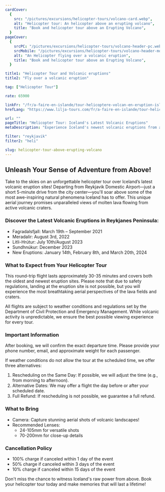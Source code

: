 ```yaml
---
cardCover:
  {
    src: "/pictures/excursions/helicopter-tours/volcano-card.webp",
    alt: "Helicopter tour: An helicopter above an erupting volcano",
    title: "Book and helicopter tour above an Erupting Volcano",
  }
pageCover:
  {
    srcPC: "/pictures/excursions/helicopter-tours/volcano-header-pc.webp",
    srcMobile: "/pictures/excursions/helicopter-tours/volcano-header-mobile.webp",
    alt: "An Helicopter flying over a volcanic eruption",
    title: "Book and helicopter tour above an Erupting Volcano",
  }

title1: "Helicopter Tour and Volcanic eruptions"
title2: "Fly over a volcanic eruption"

tag: ["Helicopter Tour"]

rate: 65900

linkFr: "/fr/a-faire-en-islande/tour-helicoptere-volcan-en-eruption-islande"
hrefLang: "https://www.lilja-tours.com/fr/a-faire-en-islande/tour-helicoptere-volcan-en-eruption-islande"

url: ""
pageTitle: "Helicopter Tour: Iceland's Latest Volcanic Eruptions"
metaDescription: "Experience Iceland's newest volcanic eruptions from above with a breathtaking helicopter tour from Reykjavik. Book your adventure now!"

filter: "reykjavik"
filter2: "heli"

slug: helicopter-tour-above-erupting-volcano
---
```


## Unleash Your Sense of Adventure from Above!

Take to the skies on an unforgettable helicopter tour over Iceland’s latest volcanic eruption sites! Departing from Reykjavik Domestic Airport—just a short 5-minute drive from the city center—you'll soar above some of the most awe-inspiring natural phenomena Iceland has to offer. This unique aerial journey promises unparalleled views of molten lava flowing from active volcanic craters.

### Discover the Latest Volcanic Eruptions in Reykjanes Peninsula:

- Fagradalsfjall: March 19th – September 2021
- Meradalir: August 3rd, 2022
- Litli-Hrútur: July 10th/August 2023
- Sundhnúkur: December 2023
- New Eruptions: January 14th, February 8th, and March 20th, 2024

### What to Expect from Your Helicopter Tour

This round-trip flight lasts approximately 30-35 minutes and covers both the oldest and newest eruption sites. Please note that due to safety regulations, landing at the eruption site is not possible, but you will experience the most breathtaking aerial perspectives of the lava fields and craters.

All flights are subject to weather conditions and regulations set by the Department of Civil Protection and Emergency Management. While volcanic activity is unpredictable, we ensure the best possible viewing experience for every tour.

### Important Information

After booking, we will confirm the exact departure time. Please provide your phone number, email, and approximate weight for each passenger.

If weather conditions do not allow the tour at the scheduled time, we offer three alternatives:

1. Rescheduling on the Same Day: If possible, we will adjust the time (e.g., from morning to afternoon).
2. Alternative Dates: We may offer a flight the day before or after your scheduled date.
3. Full Refund: If rescheduling is not possible, we guarantee a full refund.

### What to Bring

- Camera: Capture stunning aerial shots of volcanic landscapes!
- Recommended Lenses:
  - 24-105mm for versatile shots
  - 70-200mm for close-up details

### Cancellation Policy

- 100% charge if canceled within 1 day of the event
- 50% charge if canceled within 3 days of the event
- 10% charge if canceled within 15 days of the event

Don't miss the chance to witness Iceland's raw power from above. Book your helicopter tour today and make memories that will last a lifetime!

<script
  type="text/javascript"
  src="https://widgets.bokun.io/assets/javascripts/apps/build/BokunWidgetsLoader.js?bookingChannelUUID=97236c68-b945-4a96-8587-660bdc4c45fd"
  async
></script>

<div
  class="bokunWidget"
  data-src="https://widgets.bokun.io/online-sales/97236c68-b945-4a96-8587-660bdc4c45fd/experience-calendar/648263"
></div>
